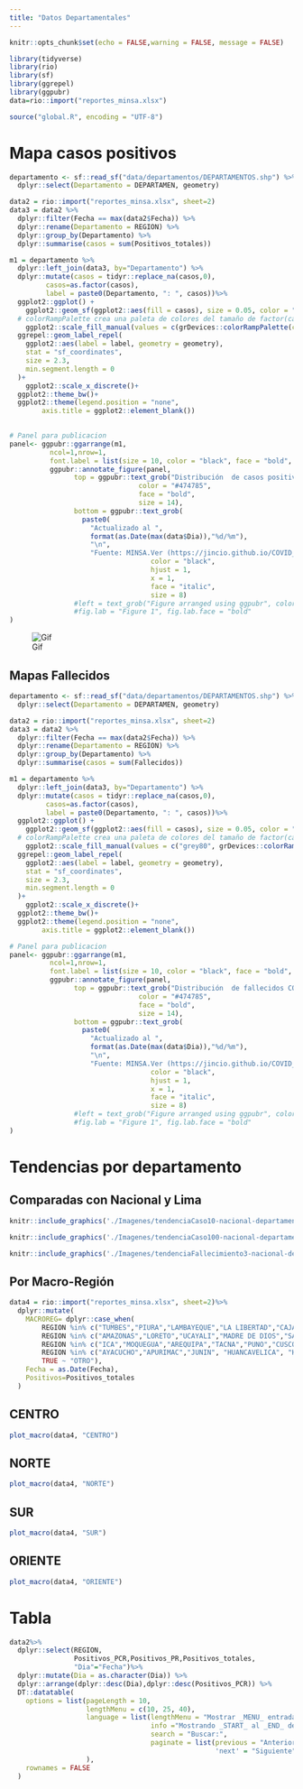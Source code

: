 ```yaml
---
title: "Datos Departamentales"
---
```


```r
knitr::opts_chunk$set(echo = FALSE,warning = FALSE, message = FALSE)
```

```r
library(tidyverse)
library(rio)
library(sf)
library(ggrepel)
library(ggpubr)
data=rio::import("reportes_minsa.xlsx")

source("global.R", encoding = "UTF-8")
```


# Mapa casos positivos


```r
departamento <- sf::read_sf("data/departamentos/DEPARTAMENTOS.shp") %>%
  dplyr::select(Departamento = DEPARTAMEN, geometry)

data2 = rio::import("reportes_minsa.xlsx", sheet=2)
data3 = data2 %>%
  dplyr::filter(Fecha == max(data2$Fecha)) %>%
  dplyr::rename(Departamento = REGION) %>%
  dplyr::group_by(Departamento) %>%
  dplyr::summarise(casos = sum(Positivos_totales))

m1 = departamento %>%
  dplyr::left_join(data3, by="Departamento") %>%
  dplyr::mutate(casos = tidyr::replace_na(casos,0),
         casos=as.factor(casos),
         label = paste0(Departamento, ": ", casos))%>%
  ggplot2::ggplot() +
    ggplot2::geom_sf(ggplot2::aes(fill = casos), size = 0.05, color = "grey40") +
  # colorRampPalette crea una paleta de colores del tamaño de factor(casos) -1
    ggplot2::scale_fill_manual(values = c(grDevices::colorRampPalette(colors = c("#FFF5F0","#FB6A4A", "#67000D"))(length(unique(data3$casos))))) +
  ggrepel::geom_label_repel(
    ggplot2::aes(label = label, geometry = geometry),
    stat = "sf_coordinates", 
    size = 2.3,
    min.segment.length = 0
  )+
    ggplot2::scale_x_discrete()+
  ggplot2::theme_bw()+
  ggplot2::theme(legend.position = "none",
        axis.title = ggplot2::element_blank())
 
```


```r
# Panel para publicacion
panel<- ggpubr::ggarrange(m1,
          ncol=1,nrow=1,
          font.label = list(size = 10, color = "black", face = "bold", family = NULL))
          ggpubr::annotate_figure(panel,
                top = ggpubr::text_grob("Distribución  de casos positivos COVID-19 x departamento,\n (moleculares + pruebas rápidas) Perú", 
                                color = "#474785", 
                                face = "bold", 
                                size = 14),
                bottom = ggpubr::text_grob(
                  paste0(
                    "Actualizado al ", 
                    format(as.Date(max(data$Dia)),"%d/%m"),
                    "\n",
                    "Fuente: MINSA.Ver (https://jincio.github.io/COVID_19_PERU/Propagacion.html)"), 
                                   color = "black", 
                                   hjust = 1, 
                                   x = 1, 
                                   face = "italic", 
                                   size = 8)
                #left = text_grob("Figure arranged using ggpubr", color = "green", rot = 90),
                #fig.lab = "Figure 1", fig.lab.face = "bold"
)

```
<p align = center>
![Gif](./Imagenes/peruheatmap-es-covid-hasta-abril-9.gif)
</p>
## Mapas Fallecidos

```r
departamento <- sf::read_sf("data/departamentos/DEPARTAMENTOS.shp") %>%
  dplyr::select(Departamento = DEPARTAMEN, geometry)

data2 = rio::import("reportes_minsa.xlsx", sheet=2)
data3 = data2 %>%
  dplyr::filter(Fecha == max(data2$Fecha)) %>%
  dplyr::rename(Departamento = REGION) %>%
  dplyr::group_by(Departamento) %>%
  dplyr::summarise(casos = sum(Fallecidos))

m1 = departamento %>%
  dplyr::left_join(data3, by="Departamento") %>%
  dplyr::mutate(casos = tidyr::replace_na(casos,0),
         casos=as.factor(casos),
         label = paste0(Departamento, ": ", casos))%>%
  ggplot2::ggplot() +
    ggplot2::geom_sf(ggplot2::aes(fill = casos), size = 0.05, color = "grey40") +
  # colorRampPalette crea una paleta de colores del tamaño de factor(casos) -1
    ggplot2::scale_fill_manual(values = c("grey80", grDevices::colorRampPalette(colors = c("#FFF5F0","#FB6A4A", "#67000D"))(length(unique(data3$casos)-1)))) +
  ggrepel::geom_label_repel(
    ggplot2::aes(label = label, geometry = geometry),
    stat = "sf_coordinates", 
    size = 2.3,
    min.segment.length = 0
  )+
    ggplot2::scale_x_discrete()+
  ggplot2::theme_bw()+
  ggplot2::theme(legend.position = "none",
        axis.title = ggplot2::element_blank())
```


```r
# Panel para publicacion
panel<- ggpubr::ggarrange(m1,
          ncol=1,nrow=1,
          font.label = list(size = 10, color = "black", face = "bold", family = NULL))
          ggpubr::annotate_figure(panel,
                top = ggpubr::text_grob("Distribución  de fallecidos COVID-19 x departamento,\n Perú", 
                                color = "#474785", 
                                face = "bold", 
                                size = 14),
                bottom = ggpubr::text_grob(
                  paste0(
                    "Actualizado al ", 
                    format(as.Date(max(data$Dia)),"%d/%m"),
                    "\n",
                    "Fuente: MINSA.Ver (https://jincio.github.io/COVID_19_PERU/Propagacion.html)"), 
                                   color = "black", 
                                   hjust = 1, 
                                   x = 1, 
                                   face = "italic", 
                                   size = 8)
                #left = text_grob("Figure arranged using ggpubr", color = "green", rot = 90),
                #fig.lab = "Figure 1", fig.lab.face = "bold"
)

```

# Tendencias por departamento

## Comparadas con Nacional y Lima

```r
knitr::include_graphics('./Imagenes/tendenciaCaso10-nacional-departamento-abril-10.png')
```

```r
knitr::include_graphics('./Imagenes/tendenciaCaso100-nacional-departamento-abril-10.png')
```

```r
knitr::include_graphics('./Imagenes/tendenciaFallecimiento3-nacional-departamento-abril-10.png')
```


## Por Macro-Región


```r
data4 = rio::import("reportes_minsa.xlsx", sheet=2)%>%
  dplyr::mutate(
    MACROREG= dplyr::case_when(
        REGION %in% c("TUMBES","PIURA","LAMBAYEQUE","LA LIBERTAD","CAJAMARCA","ANCASH") ~"NORTE",
        REGION %in% c("AMAZONAS","LORETO","UCAYALI","MADRE DE DIOS","SAN MARTIN") ~ "ORIENTE",
        REGION %in% c("ICA","MOQUEGUA","AREQUIPA","TACNA","PUNO","CUSCO") ~ "SUR",
        REGION %in% c("AYACUCHO","APURIMAC","JUNIN", "HUANCAVELICA", "HUANUCO", "PASCO") ~ "CENTRO",
        TRUE ~ "OTRO"),
    Fecha = as.Date(Fecha),
    Positivos=Positivos_totales
  )
```

## CENTRO 

```r
plot_macro(data4, "CENTRO")
```

## NORTE 

```r
plot_macro(data4, "NORTE")
```

## SUR
```r
plot_macro(data4, "SUR")
```

## ORIENTE

```r
plot_macro(data4, "ORIENTE")
```

# Tabla 

```r
data2%>%
  dplyr::select(REGION,
                Positivos_PCR,Positivos_PR,Positivos_totales,
                "Dia"="Fecha")%>%
  dplyr::mutate(Dia = as.character(Dia)) %>% 
  dplyr::arrange(dplyr::desc(Dia),dplyr::desc(Positivos_PCR)) %>%
  DT::datatable(
    options = list(pageLength = 10, 
                   lengthMenu = c(10, 25, 40),
                   language = list(lengthMenu = "Mostrar _MENU_ entradas",
                                   info ="Mostrando _START_ al _END_ de _TOTAL_ entradas",
                                   search = "Buscar:",
                                   paginate = list(previous = "Anterior",
                                                   'next' = "Siguiente"))
                   ),
    rownames = FALSE
  )
```

